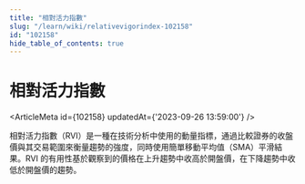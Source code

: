 ```yaml
---
title: "相對活力指數"
slug: "/learn/wiki/relativevigorindex-102158"
id: "102158"
hide_table_of_contents: true
---
```



# 相對活力指數

<ArticleMeta id={102158} updatedAt={'2023-09-26 13:59:00'} />
<div className='border-solid border-b border-t-0 my-4 border-[var(--ifm-color-gray-300)]' />

相對活力指數（RVI）是一種在技術分析中使用的動量指標，通過比較證券的收盤價與其交易範圍來衡量趨勢的強度，同時使用簡單移動平均值（SMA）平滑結果。RVI 的有用性基於觀察到的價格在上升趨勢中收高於開盤價，在下降趨勢中收低於開盤價的趨勢。
